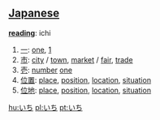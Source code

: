 == [[Japanese]] ==

'''[[reading]]''': ichi

# [[一]]: [[one]], [[1]]
# [[市]]: [[city]] / [[town]],  [[market]] / [[fair]], [[trade]]
# [[壱]]: [[number]] [[one]]
# [[位置]]: [[place]], [[position]], [[location]], [[situation]]
# [[位地]]: [[place]], [[position]], [[location]], [[situation]]

[[hu:いち]]
[[pl:いち]]
[[pt:いち]]